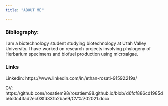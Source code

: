 ```yaml
---
title: "ABOUT ME" 

---
```

### Bibliography:
I am a  biotechnology student studying biotechnology at Utah Valley University. I have worked on research projects involving phylogeny of Herbarium specimens and biofuel production using microalgae. 


### Links 
Linkedin: https://www.linkedin.com/in/ethan-rosati-91592219a/

CV: https://github.com/rosatiem98/rosatiem98.github.io/blob/d6fcf886cd1985db6c0c43ad2ec03fd331b2bae9/CV%202021.docx

